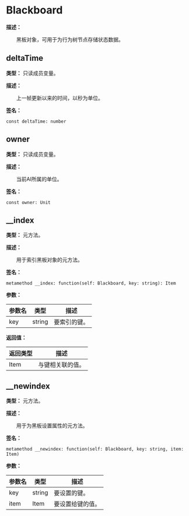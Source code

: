 
# Blackboard

**描述：**

&emsp;&emsp;黑板对象，可用于为行为树节点存储状态数据。

## deltaTime

**类型：** 只读成员变量。

**描述：**

&emsp;&emsp;上一帧更新以来的时间，以秒为单位。

**签名：**
```tl
const deltaTime: number
```

## owner

**类型：** 只读成员变量。

**描述：**

&emsp;&emsp;当前AI所属的单位。

**签名：**
```tl
const owner: Unit
```

## __index

**类型：** 元方法。

**描述：**

&emsp;&emsp;用于索引黑板对象的元方法。

**签名：**
```tl
metamethod __index: function(self: Blackboard, key: string): Item
```

**参数：**

| 参数名 | 类型 | 描述 |
| --- | --- | --- |
| key | string | 要索引的键。 |

**返回值：**

| 返回类型 | 描述 |
| --- | --- |
| Item | 与键相关联的值。 |

## __newindex

**类型：** 元方法。

**描述：**

&emsp;&emsp;用于为黑板设置属性的元方法。

**签名：**
```tl
metamethod __newindex: function(self: Blackboard, key: string, item: Item)
```

**参数：**

| 参数名 | 类型 | 描述 |
| --- | --- | --- |
| key | string | 要设置的键。 |
| item | Item | 要设置给键的值。 |